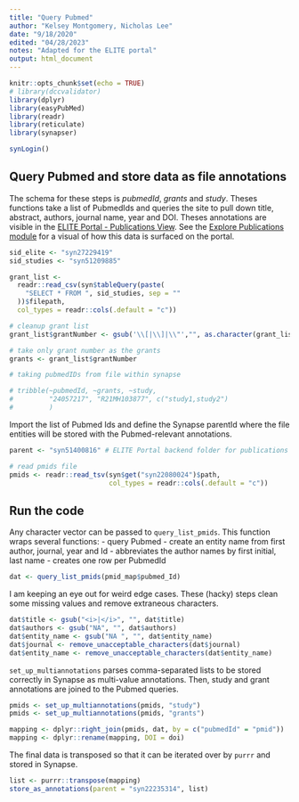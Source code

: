 ```yaml
---
title: "Query Pubmed"
author: "Kelsey Montgomery, Nicholas Lee"
date: "9/18/2020"
edited: "04/28/2023"
notes: "Adapted for the ELITE portal"
output: html_document
---
```


```r
knitr::opts_chunk$set(echo = TRUE)
# library(dccvalidator)
library(dplyr)
library(easyPubMed)
library(readr)
library(reticulate)
library(synapser)

synLogin()
```

## Query Pubmed and store data as file annotations

The schema for these steps is *pubmedId*, *grants* and *study*. Theses functions take
a list of PubmedIds and queries the site to pull down title, abstract, authors, journal name, year and DOI. Theses annotations are visible in the [ELITE Portal - Publications View](https://www.synapse.org/#!Synapse:syn51209321/tables/). See the [Explore Publications module](https://psychencode.synapse.org/Explore/Publications) for a visual of how this data is surfaced on the portal.

```r
sid_elite <- "syn27229419"
sid_studies <- "syn51209885"

grant_list <-
  readr::read_csv(syn$tableQuery(paste(
    "SELECT * FROM ", sid_studies, sep = ""
  ))$filepath,
  col_types = readr::cols(.default = "c"))

# cleanup grant list
grant_list$grantNumber <- gsub('\\[|\\]|\\"',"", as.character(grant_list$grantNumber))

# take only grant number as the grants
grants <- grant_list$grantNumber
```


```r
# taking pubmedIDs from file within synapse

# tribble(~pubmedId, ~grants, ~study,
#         "24057217", "R21MH103877", c("study1,study2")
#         )
```

Import the list of Pubmed Ids and define the Synapse parentId where the file entities will be stored with the Pubmed-relevant annotations.
```r
parent <- "syn51400816" # ELITE Portal backend folder for publications

# read pmids file
pmids <- readr::read_tsv(syn$get("syn22080024")$path, 
                         col_types = readr::cols(.default = "c"))
```

## Run the code

Any character vector can be passed to `query_list_pmids`. This function wraps several functions:
- query Pubmed
- create an entity name from first author, journal, year and Id
- abbreviates the author names by first initial, last name
- creates one row per PubmedId

```r
dat <- query_list_pmids(pmid_map$pubmed_Id)
```

I am keeping an eye out for weird edge cases. These (hacky) steps clean some missing values and remove extraneous characters.

```r
dat$title <- gsub("<i>|</i>", "", dat$title)
dat$authors <- gsub("NA", "", dat$authors)
dat$entity_name <- gsub("NA ", "", dat$entity_name)
dat$journal <- remove_unacceptable_characters(dat$journal)
dat$entity_name <- remove_unacceptable_characters(dat$entity_name)
```

`set_up_multiannotations` parses comma-separated lists to be stored correctly in Synapse as multi-value annotations. Then, study and grant annotations are joined to the Pubmed queries.

```r
pmids <- set_up_multiannotations(pmids, "study")
pmids <- set_up_multiannotations(pmids, "grants")

mapping <- dplyr::right_join(pmids, dat, by = c("pubmedId" = "pmid"))
mapping <- dplyr::rename(mapping, DOI = doi)
```

The final data is transposed so that it can be iterated over by `purrr` and stored in Synapse.

```r
list <- purrr::transpose(mapping)
store_as_annotations(parent = "syn22235314", list)
```

